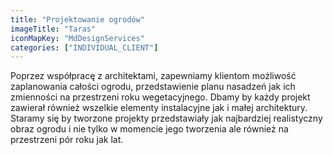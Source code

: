```yaml
---
title: "Projektowanie ogrodów"
imageTitle: "Taras"
iconMapKey: "MdDesignServices"
categories: ["INDIVIDUAL_CLIENT"]
---
```


Poprzez współpracę z&nbsp;architektami, zapewniamy klientom możliwość zaplanowania całości ogrodu, przedstawienie planu nasadzeń jak ich zmienności na przestrzeni roku wegetacyjnego. Dbamy by każdy projekt zawierał również wszelkie elementy instalacyjne jak i&nbsp;małej architektury. Staramy się by tworzone projekty przedstawiały jak najbardziej realistyczny obraz ogrodu i&nbsp;nie tylko w&nbsp;momencie jego tworzenia ale również na przestrzeni pór roku jak lat.
